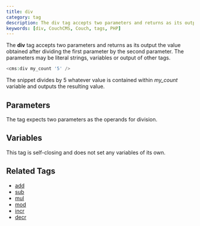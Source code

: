```yaml
---
title: div
category: tag
description: The div tag accepts two parameters and returns as its output the value obtained after dividing the first parameter by the second parameter.
keywords: [div, CouchCMS, Couch, tags, PHP]
---
```


The **div** tag accepts two parameters and returns as its output the value obtained after dividing the first parameter by the second parameter.
The parameters may be literal strings, variables or output of other tags.

```php
<cms:div my_count '5' />
```

The snippet divides by 5 whatever value is contained within *my_count* variable and outputs the resulting value.

## Parameters

The tag expects two parameters as the operands for division.

## Variables

This tag is self-closing and does not set any variables of its own.

## Related Tags

*   [add](../add.html)
*   [sub](../sub.html)
*   [mul](../mul.html)
*   [mod](../mod.html)
*   [incr](../incr.html)
*   [decr](../decr.html)